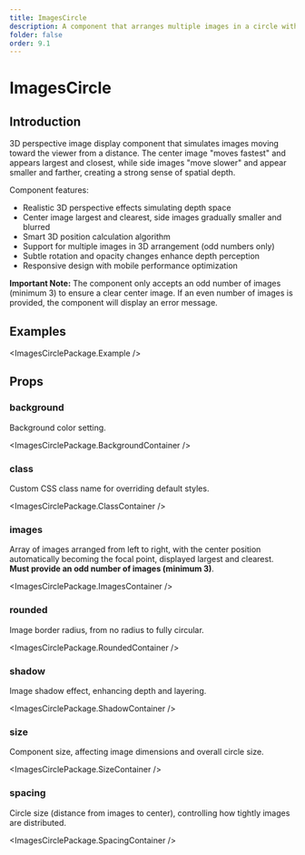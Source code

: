 ```yaml
---
title: ImagesCircle
description: A component that arranges multiple images in a circle with 3D effects and dynamic interactions
folder: false
order: 9.1
---
```



# ImagesCircle

## Introduction

3D perspective image display component that simulates images moving toward the viewer from a distance. The center image "moves fastest" and appears largest and closest, while side images "move slower" and appear smaller and farther, creating a strong sense of spatial depth.

Component features:

- Realistic 3D perspective effects simulating depth space
- Center image largest and clearest, side images gradually smaller and blurred
- Smart 3D position calculation algorithm
- Support for multiple images in 3D arrangement (odd numbers only)
- Subtle rotation and opacity changes enhance depth perception
- Responsive design with mobile performance optimization

**Important Note:** The component only accepts an odd number of images (minimum 3) to ensure a clear center image. If an even number of images is provided, the component will display an error message.

## Examples

<ImagesCirclePackage.Example />

## Props

### background

Background color setting.

<ImagesCirclePackage.BackgroundContainer />

### class

Custom CSS class name for overriding default styles.

<ImagesCirclePackage.ClassContainer />

### images

Array of images arranged from left to right, with the center position automatically becoming the focal point, displayed largest and clearest. **Must provide an odd number of images (minimum 3)**.

<ImagesCirclePackage.ImagesContainer />

### rounded

Image border radius, from no radius to fully circular.

<ImagesCirclePackage.RoundedContainer />

### shadow

Image shadow effect, enhancing depth and layering.

<ImagesCirclePackage.ShadowContainer />

### size

Component size, affecting image dimensions and overall circle size.

<ImagesCirclePackage.SizeContainer />

### spacing

Circle size (distance from images to center), controlling how tightly images are distributed.

<ImagesCirclePackage.SpacingContainer />
